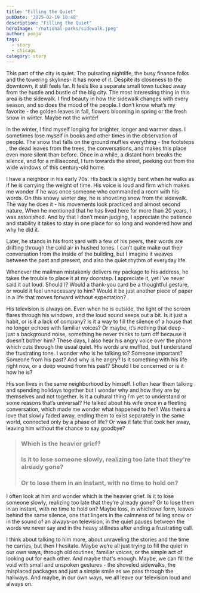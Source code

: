 ```yaml
---
title: "Filling the Quiet"
pubDate: '2025-02-19 10:48'
description: "Filling the Quiet"
heroImage: '/national-parks/sidewalk.jpeg'
author: pooja
tags:
  - story
  - chicago
category: story
---
```


This part of the city is quiet. The pulsating nightlife, the busy finance folks and the towering skylines- it has none of it. Despite its closeness to the downtown, it still feels far. It feels like a separate small town tucked away from the hustle and bustle of the big city. The most interesting thing in this area is the sidewalk. I find beauty in how the sidewalk changes with every season, and so does the mood of the people. I don’t know what’s my favorite - the golden leaves in fall, flowers blooming in spring or the fresh snow in winter. Maybe not the winter! 


In the winter, I find myself longing for brighter, longer and warmer days. I sometimes lose myself in books and other times in the observation of people. The snow that falls on the ground muffles everything - the footsteps , the dead leaves from the trees, the conversations, and makes this place even more silent than before. Once in a while, a distant horn breaks the silence, and for a millisecond, I turn towards the street, peeking out from the wide windows of this century-old home. 

I  have a neighbor in his early 70s. His back is slightly bent when he walks as if he is carrying the weight of time. His voice is loud and firm which makes me wonder if he was once someone who commanded a room with his words. On this snowy winter day, he is shoveling snow from the sidewalk. The way he does it - his movements look practiced and almost second nature. When he mentioned that he has lived here for more than 20 years, I was astonished. And by that I don’t mean judging, I appreciate the patience and stability it takes to stay in one place for so long and wondered how and why he did it. 


<PostCard
src="/national-parks/alone.jpg"
alt="staring at the sunset alone"
caption="staring at the sunset alone" />


Later, he stands in his front yard with a few of his peers, their words are drifting through the cold air in hushed tones. I can’t quite make out their conversation from the inside of the building, but I imagine it weaves between the past and present, and also the quiet rhythm of everyday life.

Whenever the mailman mistakenly delivers my package to his address, he takes the trouble to place it at my doorstep. I appreciate it, yet I’ve never said it out loud. Should I? Would a thank-you card be a thoughtful gesture, or would it feel unnecessary to him? Would it be just another piece of paper in a life that moves forward without expectation? 

His television is always on. Even when he is outside, the light of the screen flares through his windows, and the loud sound seeps out a bit. Is it just a habit, or is it a lack of company? Is it a way to fill the silence of a house that no longer echoes with familiar voices? Or maybe, it’s nothing that deep - just a background noise, something he never thinks to turn off because it doesn’t bother him? 
These days, I also hear his angry voice over the phone which cuts through the usual quiet. His words are muffled, but I understand the frustrating tone. I wonder who is he talking to? Someone important? Someone from his past? And why is he angry? Is it something with his life right now, or a deep wound from his past?  Should I be concerned or is it how he is? 


His son lives in the same neighborhood by himself. I often hear them talking and spending holidays together but I wonder why and how they are by themselves and not together. Is it a cultural thing I’m yet to understand or some reasons that’s universal? He talked about his wife once in a fleeting conversation, which made me wonder what happened to her? Was theirs a love that slowly faded away, ending them to exist separately in the same world, connected only by a phase of life? Or was it fate that took her away, leaving him without the chance to say goodbye?


> ### <span style="color:grey;">Which is the heavier grief? </span> 
> ### <span style="color:grey;">Is it to lose someone slowly, realizing too late that they’re already gone? </span> 
> ###  <span style="color:grey;">Or to lose them in an instant, with no time to hold on?</span> 


I often look at him and wonder which is the heavier grief. Is it to lose someone slowly, realizing too late that they’re already gone? Or to lose them in an instant, with no time to hold on? Maybe loss, in whichever form, leaves behind the same silence, one that lingers in the calmness of falling snow or in the sound of an always-on television, in the quiet pauses between the words we never say and in the heavy stillness after ending a frustrating call. 

I think about talking to him more, about unraveling the stories and the time he carries, but then I hesitate. Maybe we’re all just trying to fill the quiet in our own ways, through old routines, familiar voices, or the simple act of looking out for each other. And maybe that's enough. Maybe, we can fill the void with small and unspoken gestures - the shoveled sidewalks, the misplaced packages and just a simple smile as we pass through the hallways. And maybe, in our own ways, we all leave our television loud and always on.
